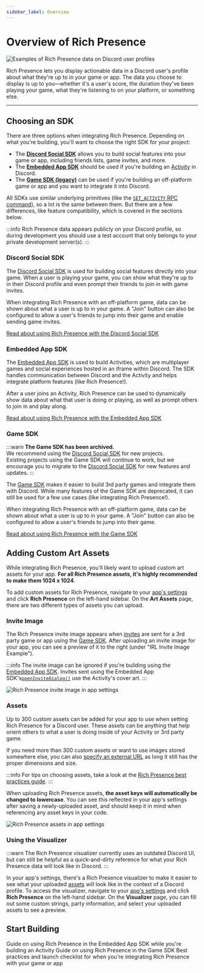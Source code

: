 ```yaml
---
sidebar_label: Overview
---
```


# Overview of Rich Presence

![Examples of Rich Presence data on Discord user profiles](images/rich-presence-examples.png)

Rich Presence lets you display actionable data in a Discord user's profile about what they're up to in your game or app. The data you choose to display is up to you—whether it's a user's score, the duration they've been playing your game, what they're listening to on your platform, or something else.

---

## Choosing an SDK

There are three options when integrating Rich Presence. Depending on what you're building, you'll want to choose the right SDK for your project:

- The **[Discord Social SDK](/docs/rich-presence/overview#discord-social-sdk)** allows you to build social features into your game or app, including friends lists, game invites, and more.
- The **[Embedded App SDK](/docs/rich-presence/overview#embedded-app-sdk)** should be used if you're building an [Activity](/docs/activities/overview) in Discord.
- The **[Game SDK (legacy)](/docs/rich-presence/overview#game-sdk)** can be used if you're building an off-platform game or app and you want to integrate it into Discord.

All SDKs use similar underlying primitives (like the [`SET_ACTIVITY` RPC command](/docs/topics/rpc#setactivity)), so a lot is the same between them. But there are a few differences, like feature compatibility, which is covered in the sections below.

:::info
Rich Presence data appears publicly on your Discord profile, so during development you should use a test account that only belongs to your private development server(s).
:::

### Discord Social SDK

The [Discord Social SDK](/docs/discord-social-sdk/overview) is used for building social features directly into your game. When a user is playing your game, you can show what they're up to in their Discord profile and even prompt their friends to join in with game invites.

When integrating Rich Presence with an off-platform game, data can be shown about what a user is up to in your game. A "Join" button can also be configured to allow a user's friends to jump into their game and enable sending game invites.

[Read about using Rich Presence with the Discord Social SDK](/docs/rich-presence/using-with-the-discord-social-sdk)

### Embedded App SDK

The [Embedded App SDK](/docs/developer-tools/embedded-app-sdk) is used to build Activities, which are multiplayer games and social experiences hosted in an iframe within Discord. The SDK handles communication between Discord and the Activity and helps integrate platform features (like Rich Presence!).

After a user joins an Activity, Rich Presence can be used to dynamically show data about what that user is doing or playing, as well as prompt others to join in and play along.

[Read about using Rich Presence with the Embedded App SDK](/docs/rich-presence/using-with-the-embedded-app-sdk)

### Game SDK

:::warn
**The Game SDK has been archived.**<br />We recommend using the [Discord Social SDK](/docs/discord-social-sdk/overview) for new projects. <br />Existing projects using the Game SDK will continue to work, but we encourage you to migrate to the [Discord Social SDK](/docs/discord-social-sdk/overview) for new features and updates.
:::

The [Game SDK](/docs/developer-tools/game-sdk) makes it easier to build 3rd party games and integrate them with Discord. While many features of the Game SDK are deprecated, it can still be used for a few use cases (like integrating Rich Presence!).

When integrating Rich Presence with an off-platform game, data can be shown about what a user is up to in your game. A "Join" button can also be configured to allow a user's friends to jump into their game.

[Read about using Rich Presence with the Game SDK](/docs/rich-presence/using-with-the-game-sdk)

## Adding Custom Art Assets

While integrating Rich Presence, you'll likely want to upload custom art assets for your app. **For all Rich Presence assets, it's highly recommended to make them 1024 x 1024**.

To add custom assets for Rich Presence, navigate to your [app's settings](https://discord.com/developers/applications) and click **Rich Presence** on the left-hand sidebar. On the **Art Assets** page, there are two different types of assets you can upload. 

### Invite Image

The Rich Presence invite image appears when [invites](/docs/developer-tools/game-sdk#sendinvite) are sent for a 3rd party game or app using the [Game SDK](/docs/rich-presence/overview#game-sdk). After uploading an invite image for your app, you can see a preview of it to the right (under "IRL Invite Image Example").

:::info
The invite image can be ignored if you're building using the [Embedded App SDK](/docs/rich-presence/overview#embedded-app-sdk). Invites sent using the Embedded App SDK's[`openInviteDialog()`](/docs/developer-tools/embedded-app-sdk#openinvitedialog) use the Activity's cover art.
:::

![Rich Presence invite image in app settings](images/rich-presence-invite-image.png)

### Assets

Up to 300 custom assets can be added for your app to use when setting Rich Presence for a Discord user. These assets can be anything that help orient others to what a user is doing inside of your Activity or 3rd party game.

If you need more than 300 custom assets or want to use images stored somewhere else, you can also [specify an external URL](/docs/events/gateway-events#activity-object-activity-asset-image) as long it still has the proper dimensions and size.

:::info
For tips on choosing assets, take a look at the [Rich Presence best practices guide](/docs/rich-presence/best-practices#have-interesting-expressive-art).
:::

When uploading Rich Presence assets, **the asset keys will automatically be changed to lowercase**. You can see this reflected in your app's settings after saving a newly-uploaded asset, and should keep it in mind when referencing any asset keys in your code.

![Rich Presence assets in app settings](images/rich-presence-asset-images.png)

### Using the Visualizer

:::warn
The Rich Presence visualizer currently uses an outdated Discord UI, but can still be helpful as a quick-and-dirty reference for what your Rich Presence data will look like in Discord. 
:::

In your app's settings, there's a Rich Presence visualizer to make it easier to see what your uploaded [assets](/docs/rich-presence/overview#assets) will look like in the context of a Discord profile. To access the visualizer, navigate to your [app's settings](https://discord.com/developers/applications) and click **Rich Presence** on the left-hand sidebar. On the **Visualizer** page, you can fill out some custom strings, party information, and select your uploaded assets to see a preview.

## Start Building

<Container>
  <Card title="Using Rich Presence with the Embedded App SDK" link="/docs/rich-presence/using-with-the-embedded-app-sdk">
    Guide on using Rich Presence in the Embedded App SDK while you're building an Activity
  </Card>
  <Card title="Using Rich Presence with the Game SDK" link="/docs/rich-presence/using-with-the-game-sdk">
    Guide on using Rich Presence in the Game SDK
  </Card>
  <Card title="Designing your Data for Rich Presence" link="/docs/rich-presence/best-practices">
    Best practices and launch checklist for when you're integrating Rich Presence with your game or app
  </Card>
</Container>
